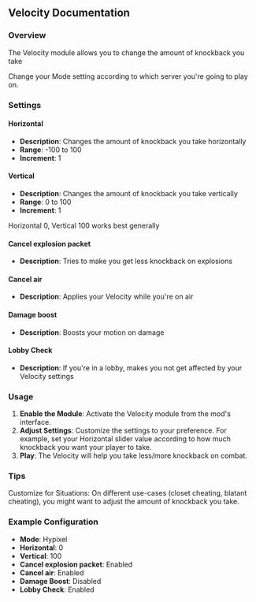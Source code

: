 
## Velocity Documentation

### Overview
The Velocity module allows you to change the amount of knockback you take

<Callout type="default" emoji="️👾">
Change your Mode setting according to which server you're going to play on.
</Callout>

### Settings

#### Horizontal
- **Description**: Changes the amount of knockback you take horizontally
- **Range**: -100 to 100
- **Increment**: 1

#### Vertical
- **Description**: Changes the amount of knockback you take vertically
- **Range**: 0 to 100
- **Increment**: 1

<Callout type="default" emoji="️👾">
Horizontal 0, Vertical 100 works best generally
</Callout>

#### Cancel explosion packet
- **Description**: Tries to make you get less knockback on explosions

#### Cancel air
- **Description**: Applies your Velocity while you're on air

#### Damage boost
- **Description**: Boosts your motion on damage

#### Lobby Check
- **Description**: If you're in a lobby, makes you not get affected by your Velocity settings


### Usage
1. **Enable the Module**: Activate the Velocity module from the mod's interface.
2. **Adjust Settings**: Customize the settings to your preference. For example, set your Horizontal slider value according to how much knockback you want your player to take.
3. **Play**: The Velocity will help you take less/more knockback on combat.

### Tips
<Callout type="default" emoji="️🚀">
Customize for Situations: On different use-cases (closet cheating, blatant cheating), you might want to adjust the amount of knockback you take.
</Callout>

### Example Configuration
- **Mode**: Hypixel
- **Horizontal**: 0
- **Vertical**: 100
- **Cancel explosion packet**: Enabled
- **Cancel air**: Enabled
- **Damage Boost**: Disabled
- **Lobby Check**: Enabled


